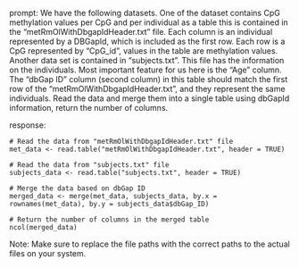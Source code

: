 prompt:
We have the following datasets. One of the dataset contains CpG methylation values per CpG and per individual as a table this is contained in the “metRmOlWithDbgapIdHeader.txt” file. Each column is an individual represented by a DBGapId, which is included as the first row. Each row is a CpG represented by "CpG_id", values in the table are methylation values. Another data set is contained in “subjects.txt”. This file has the information on the individuals. Most important feature for us here is the "Age" column. The "dbGap ID" column (second column) in this table should match the first row of the "metRmOlWithDbgapIdHeader.txt", and they represent the same individuals. 
Read the data and merge them into a single table using dbGapId information, return the number of columns.

response:
```
# Read the data from "metRmOlWithDbgapIdHeader.txt" file
met_data <- read.table("metRmOlWithDbgapIdHeader.txt", header = TRUE)

# Read the data from "subjects.txt" file
subjects_data <- read.table("subjects.txt", header = TRUE)

# Merge the data based on dbGap ID
merged_data <- merge(met_data, subjects_data, by.x = rownames(met_data), by.y = subjects_data$dbGap_ID)

# Return the number of columns in the merged table
ncol(merged_data)
```
Note: Make sure to replace the file paths with the correct paths to the actual files on your system.
